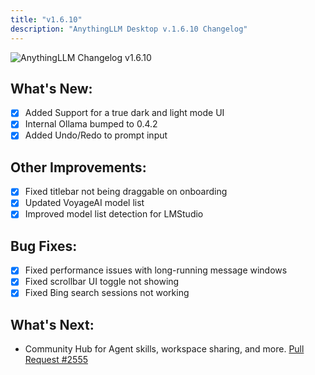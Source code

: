 ```yaml
---
title: "v1.6.10"
description: "AnythingLLM Desktop v.1.6.10 Changelog"
---
```



<style global jsx>{`
  img {
    aspect-ratio: 16/9;
    object-fit: fit;
    border-radius: 20px;
  }
`}</style>

<Image
  src="/images/product/changelog/header-image.png"
  height={1080}
  width={1920}
  quality={100}
  alt="AnythingLLM Changelog v1.6.10"
/>

## What's New:

- [x] Added Support for a true dark and light mode UI
- [x] Internal Ollama bumped to 0.4.2
- [x] Added Undo/Redo to prompt input

## Other Improvements:

- [x] Fixed titlebar not being draggable on onboarding
- [x] Updated VoyageAI model list
- [x] Improved model list detection for LMStudio

## Bug Fixes:

- [x] Fixed performance issues with long-running message windows
- [x] Fixed scrollbar UI toggle not showing
- [x] Fixed Bing search sessions not working

## What's Next:

- Community Hub for Agent skills, workspace sharing, and more. [Pull Request #2555](https://github.com/Mintplex-Labs/anything-llm/pull/2555)

